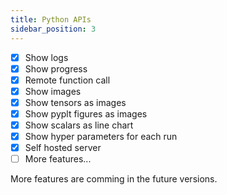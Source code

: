 ```yaml
---
title: Python APIs
sidebar_position: 3
---
```


- [x] Show logs
- [x] Show progress
- [x] Remote function call
- [x] Show images
- [x] Show tensors as images
- [x] Show pyplt figures as images
- [x] Show scalars as line chart
- [x] Show hyper parameters for each run
- [x] Self hosted server
- [ ] More features...

More features are comming in the future versions.
